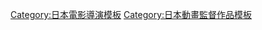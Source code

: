{{Navbox
|name= 岡村天齋執導作品
|title= [[岡村天齋]]執導作品
|titlestyle= background:skyblue
|groupstyle= background:#d0e5f5
|belowstyle= background:#d0e5f5
|group1 = 電視動畫
|list1={{Navbox|child
|group1 = 1990年代
|list1 = [[徽章戰士]]（1999年）
|group2 = 2000年代
|list2 = {{tsl|ja|人造人間キカイダー THE ANIMATION|人造人間 THE ANIMATION}}（2000年） - [[狼雨]]（2003年） - {{tsl|ja|Project BLUE 地球SOS|藍色計劃 地球SOS}}（2006年） - [[DARKER THAN BLACK|DARKER THAN BLACK -黑之契約者-]]（2007年） - [[DARKER THAN BLACK|DARKER THAN BLACK -流星之雙子-]]（2009年）
|group3 = 2010年代
|list3 = [[青之驅魔師]]（2011年） - [[世界征服 謀略之星]]（2014年） - [[七大罪 (漫畫)|七大罪]]（2014年） - [[黑骸]]（2016年）
}}
|group2 = 電影動畫
|list2={{Navbox|child
|group1 = 1990年代
|list1 =  [[回憶三部曲|MEMORIES EPISODE2 STINK BOMB 最臭兵器]]（1995年）
|group2 = 2000年代
|list2 = [[火影忍者劇場版：大活劇！雪姬忍法帖！！]]（2004年）
}}
|group3 = 遊戲動畫
|list3={{Navbox|child
|group1 = 
|list1 =  [[命運傳奇]]<sup>1</sup>（1997年） - [[幻想傳奇]]<sup>1</sup>（1998年） - [[狂野歷險系列|WILD ARMS 狂野歷險 2nd Ignition]]<sup>1</sup>（1999年）
}}
|below=
1:開場動畫導演
}}
<noinclude>
{{DEFAULTSORT:岡村天齋}}
[[Category:日本電影導演模板]]
[[Category:日本動畫監督作品模板]]
</noinclude>